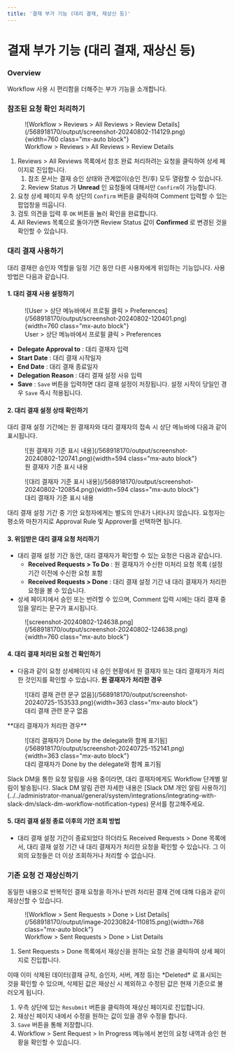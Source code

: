 ```yaml
---
title: '결재 부가 기능 (대리 결재, 재상신 등)'
---
```



# 결재 부가 기능 (대리 결재, 재상신 등)

### Overview

Workflow 사용 시 편리함을 더해주는 부가 기능을 소개합니다.


### 참조된 요청 확인 처리하기

<figure data-layout="center" data-align="center">
![Workflow &gt; Reviews &gt; All Reviews &gt; Review Details](/568918170/output/screenshot-20240802-114129.png){width=760 class="mx-auto block"}
<figcaption>
Workflow &gt; Reviews &gt; All Reviews &gt; Review Details
</figcaption>
</figure>

1. Reviews &gt; All Reviews 목록에서 참조 완료 처리하려는 요청을 클릭하여 상세 페이지로 진입합니다. 
    1. 참조 문서는 결재 승인 상태와 관계없이(승인 전/후) 모두 열람할 수 있습니다. 
    2. Review Status 가  **Unread**  인 요청들에 대해서만 `Confirm`이 가능합니다. 
2. 요청 상세 페이지 우측 상단의 `Confirm` 버튼을 클릭하여 Comment 입력할 수 있는 팝업창을 띄웁니다. 
3. 검토 의견을 입력 후 `OK` 버튼을 눌러 확인을 완료합니다. 
4. All Reviews 목록으로 돌아가면 Review Status 값이  **Confirmed** 로 변경된 것을 확인할 수 있습니다.



### 대리 결재 사용하기

대리 결재란 승인자 역할을 일정 기간 동안 다른 사용자에게 위임하는 기능입니다. 사용 방법은 다음과 같습니다.

#### 1. 대리 결재 사용 설정하기

<figure data-layout="center" data-align="center">
![User &gt; 상단 메뉴바에서 프로필 클릭 &gt; Preferences](/568918170/output/screenshot-20240802-120401.png){width=760 class="mx-auto block"}
<figcaption>
User &gt; 상단 메뉴바에서 프로필 클릭 &gt; Preferences
</figcaption>
</figure>

*  **Delegate Approval to**  : 대리 결재자 입력 
*  **Start Date**  : 대리 결재 시작일자
*  **End Date**  : 대리 결재 종료일자
*  **Delegation Reason**  : 대리 결재 설정 사유 입력 
*  **Save**  : `Save` 버튼을 입력하면 대리 결재 설정이 저장됩니다. 설정 시작이 당일인 경우 `Save` 즉시 적용됩니다.

#### 2. 대리 결재 설정 상태 확인하기

대리 결재 설정 기간에는 원 결재자와 대리 결재자의 접속 시 상단 메뉴바에 다음과 같이 표시됩니다.
<figure data-layout="center" data-align="center">
![원 결재자 기준 표시 내용](/568918170/output/screenshot-20240802-120741.png){width=594 class="mx-auto block"}
<figcaption>
원 결재자 기준 표시 내용
</figcaption>
</figure>
<figure data-layout="center" data-align="center">
![대리 결재자 기준 표시 내용](/568918170/output/screenshot-20240802-120854.png){width=594 class="mx-auto block"}
<figcaption>
대리 결재자 기준 표시 내용
</figcaption>
</figure>
<Callout type="info">
대리 결재 설정 기간 중 기안 요청자에게는 별도의 안내가 나타나지 않습니다. 요청자는 평소와 마찬가지로 Approval Rule 및 Approver를 선택하면 됩니다.
</Callout>

#### 3. 위임받은 대리 결재 요청 처리하기

* 대리 결재 설정 기간 동안, 대리 결재자가 확인할 수 있는 요청은 다음과 같습니다. 
    *  **Received Requests &gt; To Do**  : 원 결재자가 수신한 미처리 요청 목록 (설정 기간 이전에 수신한 요청 포함
    *  **Received Requests &gt; Done**  : 대리 결재 설정 기간 내 대리 결재자가 처리한 요청을 볼 수 있습니다.
* 상세 페이지에서 승인 또는 반려할 수 있으며, Comment 입력 시에는 대리 결재 중임을 알리는 문구가 표시됩니다. 

<figure data-layout="center" data-align="center">
![screenshot-20240802-124638.png](/568918170/output/screenshot-20240802-124638.png){width=760 class="mx-auto block"}
</figure>

#### 4. 대리 결재 처리된 요청 건 확인하기

* 다음과 같이 요청 상세페이지 내 승인 현황에서 원 결재자 또는 대리 결재자가 처리한 것인지를 확인할 수 있습니다. 
**원 결재자가 처리한 경우**
<figure data-layout="center" data-align="center">
![대리 결재 관련 문구 없음](/568918170/output/screenshot-20240725-153533.png){width=363 class="mx-auto block"}
<figcaption>
대리 결재 관련 문구 없음
</figcaption>
</figure>
**대리 결재자가 처리한 경우**
<figure data-layout="center" data-align="center">
![대리 결재자가 Done by the delegate와 함께 표기됨](/568918170/output/screenshot-20240725-152141.png){width=363 class="mx-auto block"}
<figcaption>
대리 결재자가 Done by the delegate와 함께 표기됨
</figcaption>
</figure>
<Callout type="info">
Slack DM을 통한 요청 알림을 사용 중이라면, 대리 결재자에게도 Workflow 단계별 알림이 발송됩니다. Slack DM 알림 관련 자세한 내용은 [Slack DM 개인 알림 사용하기](../../administrator-manual/general/system/integrations/integrating-with-slack-dm/slack-dm-workflow-notification-types) 문서를 참고해주세요.
</Callout>

#### 5. 대리 결재 설정 종료 이후의 기안 조회 방법

* 대리 결재 설정 기간이 종료되었다 하더라도 Received Requests &gt; Done 목록에서, 대리 결재 설정 기간 내 대리 결재자가 처리한 요청을 확인할 수 있습니다. 그 이외의 요청들은 더 이상 조회하거나 처리할 수 없습니다. 


### 기존 요청 건 재상신하기

동일한 내용으로 반복적인 결재 요청을 하거나 반려 처리된 결재 건에 대해 다음과 같이 재상신할 수 있습니다.

<figure data-layout="center" data-align="center">
![Workflow &gt; Sent Requests &gt; Done &gt; List Details](/568918170/output/image-20230824-110815.png){width=768 class="mx-auto block"}
<figcaption>
Workflow &gt; Sent Requests &gt; Done &gt; List Details
</figcaption>
</figure>

1. Sent Requests &gt; Done 목록에서 재상신을 원하는 요청 건을 클릭하여 상세 페이지로 진입합니다. 

<Callout type="info">
이때 이미 삭제된 데이터(결재 규칙, 승인자, 서버, 계정 등)는  *Deleted* 로 표시되는 것을 확인할 수 있으며, 삭제된 값은 재상신 시 제외하고 수정된 값은 현재 기준으로 불러오게 됩니다.
</Callout>

1. 우측 상단에 있는 `Resubmit` 버튼을 클릭하여 재상신 페이지로 진입합니다. 
2. 재상신 페이지 내에서 수정을 원하는 값이 있을 경우 수정을 합니다. 
3. `Save` 버튼을 통해 저장합니다.
4. Workflow &gt; Sent Request &gt; In Progress 메뉴에서 본인의 요청 내역과 승인 현황을 확인할 수 있습니다.
